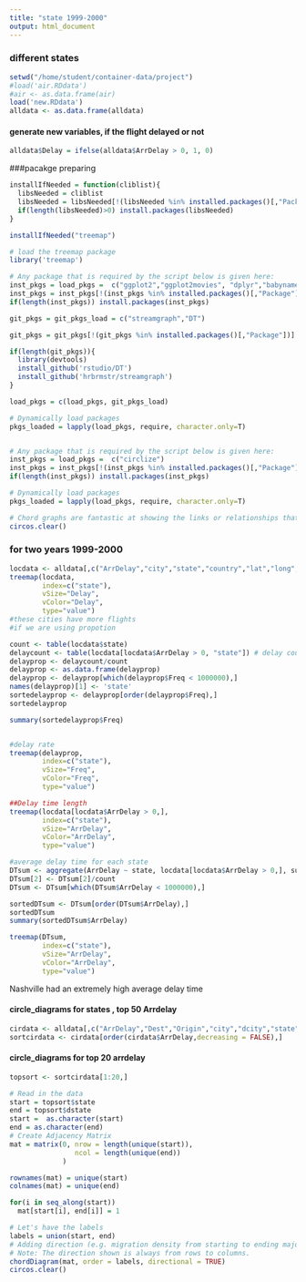 ```yaml
---
title: "state 1999-2000"
output: html_document
---
```



### different states
```r
setwd("/home/student/container-data/project")
#load('air.RDdata')
#air <- as.data.frame(air)
load('new.RDdata')
alldata <- as.data.frame(alldata)
```


#### generate new variables, if the flight delayed or not

```r
alldata$Delay = ifelse(alldata$ArrDelay > 0, 1, 0)
```


###pacakge preparing 

```r
installIfNeeded = function(cliblist){
  libsNeeded = cliblist
  libsNeeded = libsNeeded[!(libsNeeded %in% installed.packages()[,"Package"])]
  if(length(libsNeeded)>0) install.packages(libsNeeded)
}

installIfNeeded("treemap")

# load the treemap package
library('treemap')

# Any package that is required by the script below is given here:
inst_pkgs = load_pkgs =  c("ggplot2","ggplot2movies", "dplyr","babynames","data.table","Rcpp")
inst_pkgs = inst_pkgs[!(inst_pkgs %in% installed.packages()[,"Package"])]
if(length(inst_pkgs)) install.packages(inst_pkgs)

git_pkgs = git_pkgs_load = c("streamgraph","DT")

git_pkgs = git_pkgs[!(git_pkgs %in% installed.packages()[,"Package"])]

if(length(git_pkgs)){
  library(devtools)
  install_github('rstudio/DT')
  install_github('hrbrmstr/streamgraph')
}

load_pkgs = c(load_pkgs, git_pkgs_load)

# Dynamically load packages
pkgs_loaded = lapply(load_pkgs, require, character.only=T)


# Any package that is required by the script below is given here:
inst_pkgs = load_pkgs =  c("circlize")
inst_pkgs = inst_pkgs[!(inst_pkgs %in% installed.packages()[,"Package"])]
if(length(inst_pkgs)) install.packages(inst_pkgs)

# Dynamically load packages
pkgs_loaded = lapply(load_pkgs, require, character.only=T)

# Chord graphs are fantastic at showing the links or relationships that exist between categories.
circos.clear()


```


### for two years 1999-2000

```r

locdata <- alldata[,c("ArrDelay","city","state","country","lat","long","Delay")]
treemap(locdata,
        index=c("state"),
        vSize="Delay",
        vColor="Delay",
        type="value")
#these cities have more flights
#if we are using propotion

count <- table(locdata$state) 
delaycount <- table(locdata[locdata$ArrDelay > 0, "state"]) # delay count for each city
delayprop <- delaycount/count
delayprop <- as.data.frame(delayprop)
delayprop <- delayprop[which(delayprop$Freq < 1000000),]
names(delayprop)[1] <- 'state'
sortedelayprop <- delayprop[order(delayprop$Freq),]
sortedelayprop

summary(sortedelayprop$Freq)


#delay rate
treemap(delayprop,
        index=c("state"),
        vSize="Freq",
        vColor="Freq",
        type="value")

##Delay time length
treemap(locdata[locdata$ArrDelay > 0,],
        index=c("state"),
        vSize="ArrDelay",
        vColor="ArrDelay",
        type="value")

#average delay time for each state
DTsum <- aggregate(ArrDelay ~ state, locdata[locdata$ArrDelay > 0,], sum)
DTsum[2] <- DTsum[2]/count
DTsum <- DTsum[which(DTsum$ArrDelay < 1000000),]

sortedDTsum <- DTsum[order(DTsum$ArrDelay),]
sortedDTsum
summary(sortedDTsum$ArrDelay)

treemap(DTsum,
        index=c("state"),
        vSize="ArrDelay",
        vColor="ArrDelay",
        type="value")

```

Nashville had an extremely high average delay time


#### circle_diagrams for states , top 50 Arrdelay

```r

cirdata <- alldata[,c("ArrDelay","Dest","Origin","city","dcity","state","dstate")]
sortcirdata <- cirdata[order(cirdata$ArrDelay,decreasing = FALSE),]

```


#### circle_diagrams for top 20 arrdelay


```r
topsort <- sortcirdata[1:20,]

# Read in the data
start = topsort$state
end = topsort$dstate
start =  as.character(start)
end = as.character(end)
# Create Adjacency Matrix
mat = matrix(0, nrow = length(unique(start)),
                ncol = length(unique(end))
             )

rownames(mat) = unique(start)
colnames(mat) = unique(end)

for(i in seq_along(start)) 
  mat[start[i], end[i]] = 1

# Let's have the labels 
labels = union(start, end)
# Adding direction (e.g. migration density from starting to ending major)
# Note: The direction shown is always from rows to columns.
chordDiagram(mat, order = labels, directional = TRUE)
circos.clear()
```


